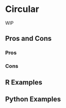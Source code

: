 # Circular {#sec-datetime-circular}

WIP

## Pros and Cons

### Pros

### Cons

## R Examples

## Python Examples

